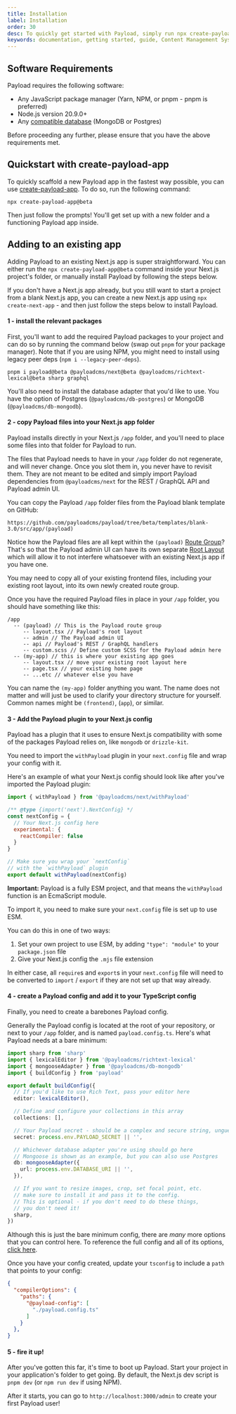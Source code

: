```yaml
---
title: Installation
label: Installation
order: 30
desc: To quickly get started with Payload, simply run npx create-payload-app or install from scratch.
keywords: documentation, getting started, guide, Content Management System, cms, headless, javascript, node, react, express
---
```


## Software Requirements

Payload requires the following software:

- Any JavaScript package manager (Yarn, NPM, or pnpm - pnpm is preferred)
- Node.js version 20.9.0+
- Any [compatible database](/docs/database/overview) (MongoDB or Postgres)

<Banner type="warning">
  Before proceeding any further, please ensure that you have the above requirements met.
</Banner>

## Quickstart with create-payload-app

To quickly scaffold a new Payload app in the fastest way possible, you can use [create-payload-app](https://npmjs.com/package/create-payload-app). To do so, run the following command:

```
npx create-payload-app@beta
```

Then just follow the prompts! You'll get set up with a new folder and a functioning Payload app inside.

## Adding to an existing app

Adding Payload to an existing Next.js app is super straightforward. You can either run the `npx create-payload-app@beta` command inside your Next.js project's folder, or manually install Payload by following the steps below.

If you don't have a Next.js app already, but you still want to start a project from a blank Next.js app, you can create a new Next.js app using `npx create-next-app` - and then just follow the steps below to install Payload.

#### 1 - install the relevant packages

First, you'll want to add the required Payload packages to your project and can do so by running the command below (swap out `pnpm` for your package manager). Note that if you are using NPM, you might need to install using legacy peer deps (`npm i --legacy-peer-deps`).

```
pnpm i payload@beta @payloadcms/next@beta @payloadcms/richtext-lexical@beta sharp graphql
```

You'll also need to install the database adapter that you'd like to use. You have the option of Postgres (`@payloadcms/db-postgres`) or MongoDB (`@payloadcms/db-mongodb`).

#### 2 - copy Payload files into your Next.js app folder

Payload installs directly in your Next.js `/app` folder, and you'll need to place some files into that folder for Payload to run.

The files that Payload needs to have in your `/app` folder do not regenerate, and will never change. Once you slot them in, you never have to revisit them. They are not meant to be edited and simply import Payload dependencies from `@payloadcms/next` for the REST / GraphQL API and Payload admin UI.

You can copy the Payload `/app` folder files from the Payload blank template on GitHub:

```
https://github.com/payloadcms/payload/tree/beta/templates/blank-3.0/src/app/(payload)
```

Notice how the Payload files are all kept within the `(payload)` [Route Group](https://nextjs.org/docs/app/building-your-application/routing/route-groups)? That's so that the Payload admin UI can have its own separate [Root Layout](https://nextjs.org/docs/app/building-your-application/routing/pages-and-layouts#root-layout-required) which will allow it to not interfere whatsoever with an existing Next.js app if you have one. 

<Banner type="warning">
  You may need to copy all of your existing frontend files, including your existing root layout, into its own newly created route group.
</Banner>

Once you have the required Payload files in place in your `/app` folder, you should have something like this:

```
/app
  -- (payload) // This is the Payload route group
     -- layout.tsx // Payload's root layout
     -- admin // The Payload admin UI
     -- api // Payload's REST / GraphQL handlers
     -- custom.scss // Define custom SCSS for the Payload admin here
  -- (my-app) // this is where your existing app goes
     -- layout.tsx // move your existing root layout here
     -- page.tsx // your existing home page
     -- ...etc // whatever else you have
```

You can name the `(my-app)` folder anything you want. The name does not matter and will just be used to clarify your directory structure for yourself. Common names might be `(frontend)`, (`app`), or similar.

#### 3 - Add the Payload plugin to your Next.js config

Payload has a plugin that it uses to ensure Next.js compatibility with some of the packages Payload relies on, like `mongodb` or `drizzle-kit`.

You need to import the `withPayload` plugin in your `next.config` file and wrap your config with it.

Here's an example of what your Next.js config should look like after you've imported the Payload plugin:

```js
import { withPayload } from '@payloadcms/next/withPayload'

/** @type {import('next').NextConfig} */
const nextConfig = {
  // Your Next.js config here
  experimental: {
    reactCompiler: false
  }
}

// Make sure you wrap your `nextConfig`
// with the `withPayload` plugin
export default withPayload(nextConfig)
```

**Important:** Payload is a fully ESM project, and that means the `withPayload` function is an EcmaScript module.

To import it, you need to make sure your `next.config` file is set up to use ESM.

You can do this in one of two ways:

1. Set your own project to use ESM, by adding `"type": "module"` to your `package.json` file
2. Give your Next.js config the `.mjs` file extension

In either case, all `require`s and `export`s in your `next.config` file will need to be converted to `import` / `export` if they are not set up that way already.

#### 4 - create a Payload config and add it to your TypeScript config

Finally, you need to create a barebones Payload config.

Generally the Payload config is located at the root of your repository, or next to your `/app` folder, and is named `payload.config.ts`. Here's what Payload needs at a bare minimum:

```ts
import sharp from 'sharp'
import { lexicalEditor } from '@payloadcms/richtext-lexical'
import { mongooseAdapter } from '@payloadcms/db-mongodb'
import { buildConfig } from 'payload'

export default buildConfig({
  // If you'd like to use Rich Text, pass your editor here
  editor: lexicalEditor(),

  // Define and configure your collections in this array
  collections: [],

  // Your Payload secret - should be a complex and secure string, unguessable  
  secret: process.env.PAYLOAD_SECRET || '',

  // Whichever database adapter you're using should go here
  // Mongoose is shown as an example, but you can also use Postgres 
  db: mongooseAdapter({
    url: process.env.DATABASE_URI || '',
  }),

  // If you want to resize images, crop, set focal point, etc.
  // make sure to install it and pass it to the config.
  // This is optional - if you don't need to do these things, 
  // you don't need it!
  sharp,
})
```

Although this is just the bare minimum config, there are _many_ more options that you can control here. To reference the full config and all of its options, [click here](/docs/configuration/overview).

Once you have your config created, update your `tsconfig` to include a `path` that points to your config:

```json
{
  "compilerOptions": {
    "paths": {
      "@payload-config": [
        "./payload.config.ts"
      ]
    }
  },
}
```

#### 5 - fire it up!

After you've gotten this far, it's time to boot up Payload. Start your project in your application's folder to get going. By default, the Next.js dev script is `pnpm dev` (or `npm run dev` if using NPM).

After it starts, you can go to `http://localhost:3000/admin` to create your first Payload user!
